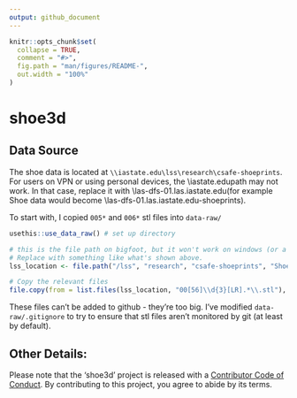 ```yaml
---
output: github_document
---
```


<!-- README.md is generated from README.Rmd. Please edit that file -->

```r
knitr::opts_chunk$set(
  collapse = TRUE,
  comment = "#>",
  fig.path = "man/figures/README-",
  out.width = "100%"
)
```
# shoe3d

<!-- badges: start -->
<!-- badges: end -->


## Data Source

The shoe data is located at `\\iastate.edu\lss\research\csafe-shoeprints`. For users on VPN or using personal devices, the \\iastate.edu\lss path may not work. In that case, replace it with \\las-dfs-01.las.iastate.edu\lss (for example Shoe data would become \\las-dfs-01.las.iastate.edu\lss\research\csafe-shoeprints).

To start with, I copied `005*` and `006*` stl files into `data-raw/`

```r
usethis::use_data_raw() # set up directory

# this is the file path on bigfoot, but it won't work on windows (or a personal machine). 
# Replace with something like what's shown above.
lss_location <- file.path("/lss", "research", "csafe-shoeprints", "ShoeImagingPermanent") 

# Copy the relevant files
file.copy(from = list.files(lss_location, "00[56]\\d{3}[LR].*\\.stl"), to = "data-raw/", overwrite = F)
```

These files can't be added to github - they're too big. I've modified `data-raw/.gitignore` to try to ensure that stl files aren't monitored by git (at least by default). 


## Other Details:
Please note that the 'shoe3d' project is released with a
[Contributor Code of Conduct](.github/CODE_OF_CONDUCT.md).
By contributing to this project, you agree to abide by its terms.